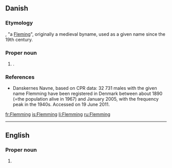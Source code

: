 ==Danish==

===Etymology===
{{etyl|non|da}} {{term|Flæmingr|lang=non}}, "a [[Fleming]]", originally a medieval byname, used as a given name since the 19th century.

===Proper noun===
{{head|da|proper noun}}

# {{given name|male|lang=da}}.

===References===
* [http://www.danskernesnavne.navneforskning.ku.dk/ ] Danskernes Navne, based on CPR data: 32 731 males with the given name Flemming have been registered in Denmark between about 1890 (=the population alive in 1967) and January 2005, with the frequency peak in the 1940s. Accessed on 19 June 2011.

[[fr:Flemming]]
[[is:Flemming]]
[[li:Flemming]]
[[ru:Flemming]]

----
==English==

===Proper noun===
{{wikipedia}}
{{en-proper noun}}

# {{surname|lang=en}}
{{rfc-auto}}
